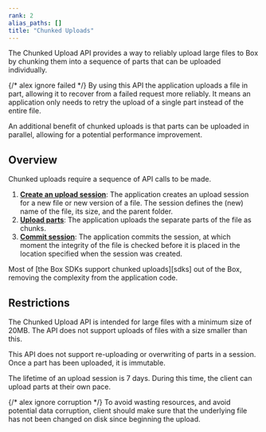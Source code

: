 ```yaml
---
rank: 2
alias_paths: []
title: "Chunked Uploads"
---
```

The Chunked Upload API provides a way to reliably upload large files to Box by
chunking them into a sequence of parts that can be uploaded individually.

{/* alex ignore failed */}
By using this API the application uploads a file in part, allowing it to recover
from a failed request more reliably. It means an application only needs to
retry the upload of a single part instead of the entire file.

An additional benefit of chunked uploads is that parts can be uploaded
in parallel, allowing for a potential performance improvement.

## Overview

Chunked uploads require a sequence of API calls to be made.

1. **[Create an upload session][newsession]**: The application creates an upload session for a new file or new version of a file. The session defines the (new) name  of the file, its size, and the parent folder.
2. **[Upload parts][uploadparts]**: The application uploads the separate parts of the file as chunks.
3. **[Commit session][commit]**: The application commits the session, at which moment the integrity of the file is checked before it is placed in the location specified when the session was created.

<Message>
  Most of [the Box SDKs support chunked uploads][sdks] out of the Box, removing
  the complexity from the application code.
</Message>

## Restrictions

The Chunked Upload API is intended for large files with a minimum size of 20MB.
The API does not support uploads of files with a size smaller than this.

This API does not support re-uploading or overwriting of parts in a session.
Once a part has been uploaded, it is immutable.

The lifetime of an upload session is 7 days. During this time, the client can
upload parts at their own pace.

{/* alex ignore corruption */}
To avoid wasting resources, and avoid potential data corruption, client should
make sure that the underlying file has not been changed on disk since beginning
the upload.

[newsession]: g://uploads/chunked/create-session
[uploadparts]: g://uploads/chunked/upload-part
[commit]: g://uploads/chunked/commit-session
[sdks]: g://uploads/chunked/with-sdks
